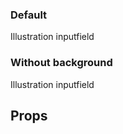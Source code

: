 
<Meta title="Core/Illustration" component={Illustration}/>

<ThemeProvider theme={theme}>

</ThemeProvider>

### Default
Illustration inputfield
<Preview>
    <Story name="Illustration">
        <Illustration></Illustration>
    </Story>
</Preview>

### Without background
Illustration inputfield
<Preview>
    <Story name="Without background">
        <Illustration withoutBackground></Illustration>
    </Story>
</Preview>

## Props
<Props of={Illustration} />
